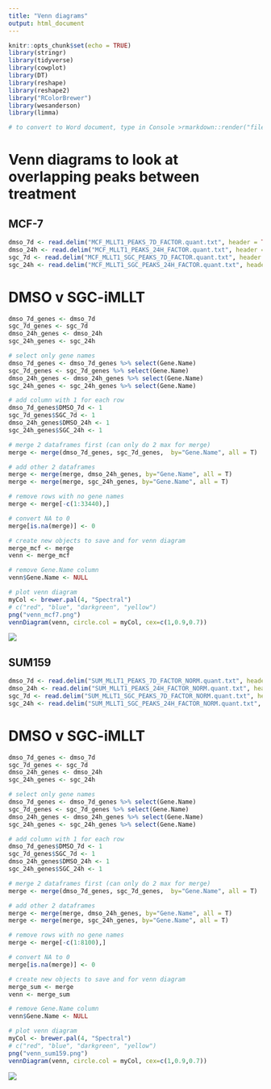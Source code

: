 ```yaml
---
title: "Venn diagrams"
output: html_document
---
```


```r
knitr::opts_chunk$set(echo = TRUE)
library(stringr)
library(tidyverse)
library(cowplot)
library(DT)
library(reshape)
library(reshape2)
library("RColorBrewer")
library(wesanderson)
library(limma)

# to convert to Word document, type in Console >rmarkdown::render("file_name.Rmd")
```

# Venn diagrams to look at overlapping peaks between treatment

## MCF-7

```r
dmso_7d <- read.delim("MCF_MLLT1_PEAKS_7D_FACTOR.quant.txt", header = TRUE, sep = "\t")
dmso_24h <- read.delim("MCF_MLLT1_PEAKS_24H_FACTOR.quant.txt", header = TRUE, sep = "\t")
sgc_7d <- read.delim("MCF_MLLT1_SGC_PEAKS_7D_FACTOR.quant.txt", header = TRUE, sep = "\t")
sgc_24h <- read.delim("MCF_MLLT1_SGC_PEAKS_24H_FACTOR.quant.txt", header = TRUE, sep = "\t")
```

# DMSO v SGC-iMLLT
```r
dmso_7d_genes <- dmso_7d
sgc_7d_genes <- sgc_7d
dmso_24h_genes <- dmso_24h
sgc_24h_genes <- sgc_24h

# select only gene names
dmso_7d_genes <- dmso_7d_genes %>% select(Gene.Name)
sgc_7d_genes <- sgc_7d_genes %>% select(Gene.Name)
dmso_24h_genes <- dmso_24h_genes %>% select(Gene.Name)
sgc_24h_genes <- sgc_24h_genes %>% select(Gene.Name)

# add column with 1 for each row
dmso_7d_genes$DMSO_7d <- 1
sgc_7d_genes$SGC_7d <- 1
dmso_24h_genes$DMSO_24h <- 1
sgc_24h_genes$SGC_24h <- 1

# merge 2 dataframes first (can only do 2 max for merge)
merge <- merge(dmso_7d_genes, sgc_7d_genes,  by="Gene.Name", all = T)

# add other 2 dataframes
merge <- merge(merge, dmso_24h_genes, by="Gene.Name", all = T)
merge <- merge(merge, sgc_24h_genes, by="Gene.Name", all = T)

# remove rows with no gene names
merge <- merge[-c(1:33440),]

# convert NA to 0
merge[is.na(merge)] <- 0

# create new objects to save and for venn diagram
merge_mcf <- merge
venn <- merge_mcf

# remove Gene.Name column
venn$Gene.Name <- NULL

# plot venn diagram
myCol <- brewer.pal(4, "Spectral")
# c("red", "blue", "darkgreen", "yellow")
png("venn_mcf7.png")
vennDiagram(venn, circle.col = myCol, cex=c(1,0.9,0.7))

```



![](venn_mcf7.png)


## SUM159

```r
dmso_7d <- read.delim("SUM_MLLT1_PEAKS_7D_FACTOR_NORM.quant.txt", header = TRUE, sep = "\t")
dmso_24h <- read.delim("SUM_MLLT1_PEAKS_24H_FACTOR_NORM.quant.txt", header = TRUE, sep = "\t")
sgc_7d <- read.delim("SUM_MLLT1_SGC_PEAKS_7D_FACTOR_NORM.quant.txt", header = TRUE, sep = "\t")
sgc_24h <- read.delim("SUM_MLLT1_SGC_PEAKS_24H_FACTOR_NORM.quant.txt", header = TRUE, sep = "\t")
```

# DMSO v SGC-iMLLT
```r
dmso_7d_genes <- dmso_7d
sgc_7d_genes <- sgc_7d
dmso_24h_genes <- dmso_24h
sgc_24h_genes <- sgc_24h

# select only gene names
dmso_7d_genes <- dmso_7d_genes %>% select(Gene.Name)
sgc_7d_genes <- sgc_7d_genes %>% select(Gene.Name)
dmso_24h_genes <- dmso_24h_genes %>% select(Gene.Name)
sgc_24h_genes <- sgc_24h_genes %>% select(Gene.Name)

# add column with 1 for each row
dmso_7d_genes$DMSO_7d <- 1
sgc_7d_genes$SGC_7d <- 1
dmso_24h_genes$DMSO_24h <- 1
sgc_24h_genes$SGC_24h <- 1

# merge 2 dataframes first (can only do 2 max for merge)
merge <- merge(dmso_7d_genes, sgc_7d_genes,  by="Gene.Name", all = T)

# add other 2 dataframes
merge <- merge(merge, dmso_24h_genes, by="Gene.Name", all = T)
merge <- merge(merge, sgc_24h_genes, by="Gene.Name", all = T)

# remove rows with no gene names
merge <- merge[-c(1:8100),]

# convert NA to 0
merge[is.na(merge)] <- 0

# create new objects to save and for venn diagram
merge_sum <- merge
venn <- merge_sum

# remove Gene.Name column
venn$Gene.Name <- NULL

# plot venn diagram
myCol <- brewer.pal(4, "Spectral")
# c("red", "blue", "darkgreen", "yellow")
png("venn_sum159.png")
vennDiagram(venn, circle.col = myCol, cex=c(1,0.9,0.7))

```



![](venn_sum159.png)


